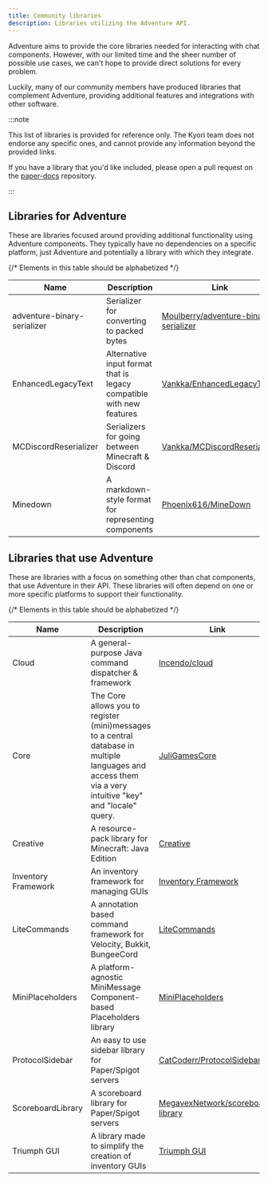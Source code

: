 ```yaml
---
title: Community libraries
description: Libraries utilizing the Adventure API.
---
```


Adventure aims to provide the core libraries needed for interacting with chat components. However, with
our limited time and the sheer number of possible use cases, we can't hope to provide direct solutions for every problem.

Luckily, many of our community members have produced libraries that complement Adventure, providing additional features and integrations with other software.

:::note

This list of libraries is provided for reference only. The Kyori team does not endorse any specific ones, and cannot provide any information beyond the provided links.

If you have a library that you'd like included, please open a pull request on the [paper-docs](https://github.com/PaperMC/docs) repository.

:::


## Libraries for Adventure

These are libraries focused around providing additional functionality using Adventure components.
They typically have no dependencies on a specific platform, just Adventure and potentially a library with which they integrate.

{/* Elements in this table should be alphabetized */}

Name                        | Description                                                           | Link
----------------------------|-----------------------------------------------------------------------|-----------------------------------------------------------------------------------------------------
adventure-binary-serializer | Serializer for converting to packed bytes                             | [Moulberry/adventure-binary-serializer](https://github.com/Moulberry/adventure-binary-serializer/>)
EnhancedLegacyText          | Alternative input format that is legacy compatible with new features  | [Vankka/EnhancedLegacyText](https://github.com/Vankka/EnhancedLegacyText>)
MCDiscordReserializer       | Serializers for going between Minecraft & Discord                     | [Vankka/MCDiscordReserializer](https://github.com/Vankka/MCDiscordReserializer>)
Minedown                    | A markdown-style format for representing components                   | [Phoenix616/MineDown](https://github.com/Phoenix616/MineDown>)

## Libraries that use Adventure

These are libraries with a focus on something other than chat components, that use Adventure in their API.
These libraries will often depend on one or more specific platforms to support their functionality.

{/* Elements in this table should be alphabetized */}


Name                | Description                                                           | Link
--------------------|-----------------------------------------------------------------------|----------------------------------------------------
Cloud               | A general-purpose Java command dispatcher & framework                 | [Incendo/cloud](https://github.com/Incendo/cloud)
Core                | The Core allows you to register (mini)messages to a central database in multiple languages and access them via a very intuitive "key" and "locale" query. | [JuliGamesCore](https://github.com/JuliGames/JuliGamesCore)
Creative            | A resource-pack library for Minecraft: Java Edition                   | [Creative](https://github.com/unnamed/creative)
Inventory Framework | An inventory framework for managing GUIs                              | [Inventory Framework](https://github.com/stefvanschie/IF)
LiteCommands        | A annotation based command framework for Velocity, Bukkit, BungeeCord | [LiteCommands](https://github.com/Rollczi/LiteCommands)
MiniPlaceholders    | A platform-agnostic MiniMessage Component-based Placeholders library  | [MiniPlaceholders](https://github.com/MiniPlaceholders/MiniPlaceholders)
ProtocolSidebar     | An easy to use sidebar library for Paper/Spigot servers               | [CatCoderr/ProtocolSidebar](https://github.com/CatCoderr/ProtocolSidebar)
ScoreboardLibrary   | A scoreboard library for Paper/Spigot servers                         | [MegavexNetwork/scoreboard-library](https://github.com/MegavexNetwork/scoreboard-library)
Triumph GUI         | A library made to simplify the creation of inventory GUIs             | [Triumph GUI](https://triumphteam.dev/docs/triumph-gui/introduction)
